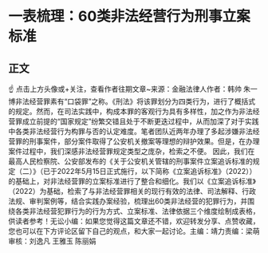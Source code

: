 # 一表梳理：60类非法经营行为刑事立案标准
## 正文
☝ 点击上方头像或+关注，查看作者往期文章~来源：金融法律人作者：韩帅 朱一博非法经营罪素有“口袋罪”之称。《刑法》将该罪划分为四类行为，进行了概括式的规定。然而，在司法实践中，构成本罪的客观行为具有多样性，加之作为非法经营罪成立前提的“国家规定”纷繁交错且处于不断更迭过程中，从而加深了对于实践中各类非法经营行为构罪与否的认定难度。笔者团队近两年办理了多起涉嫌非法经营罪的刑事案件，部分案件取得了公安机关撤案等理想的辩护效果。但是，在办理案件过程中，我们深感非法经营罪规定类型之庞杂，检索之不便。 因此，我们在最高人民检察院、公安部发布的《关于公安机关管辖的刑事案件立案追诉标准的规定（二）》（已于2022年5月15日正式施行，以下简称《立案追诉标准》（2022））的基础上，对非法经营罪的立案标准进行了整合和细化。我们以《立案追诉标准》（2022）为基础，检索了与非法经营罪相关的现行有效的法律、司法解释、行政法规、审判案例等，结合实践办案经验，梳理出60类非法经营的犯罪行为，并围绕各类非法经营犯罪行为的行为方式、立案标准、法律依据三个维度绘制成表格，供读者参考！无讼小编：如果您觉得这篇文章还不错，欢迎转发分享、点赞收藏，您也可以在下方评论区留下自己的观点，和大家一起讨论。主编：靖力责编：梁萌审核：刘逸凡 王雅玉 陈丽娟